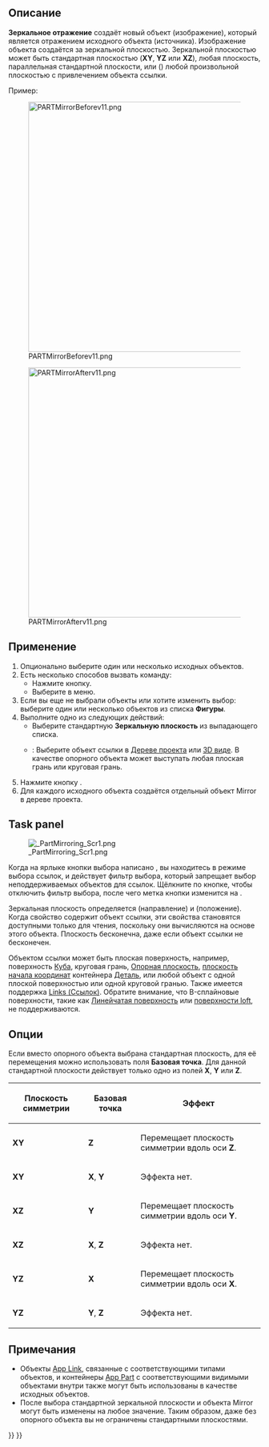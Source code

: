 <languages/>

{{Docnav/ru
|[[Part_Revolve/ru|Вращать]]
|[[Part_Scale/ru|Масштабировать]]
|[[Part_Workbench/ru|Деталь]]
|IconL=Part_Revolve.svg
|IconR=Part_Scale.svg
|IconC=Workbench_Part.svg
}}

{{GuiCommand/ru
|Name=Part_Mirror
|Name/ru=Зеркальное отражение
|MenuLocation=Деталь -> Зеркальное отражение...
|Workbenches=[[Part_Workbench/ru|Деталь]]
|SeeAlso=
}}

<span id="Description"></span>
== Описание == 

'''Зеркальное отражение''' создаёт новый объект (изображение), который является отражением исходного объекта (источника). Изображение объекта создаётся за зеркальной плоскостью. Зеркальной плоскостью может быть стандартная плоскостью ('''XY''', '''YZ''' или '''XZ'''), любая плоскость, параллельная стандартной плоскости, или ({{Version/ru|1.0}}) любой произвольной плоскостью с привлечением объекта ссылки.

Пример:

[[Image:PARTMirrorBeforev11.png|500px]]

{{Caption|До выполнения команды}}

[[Image:PARTMirrorAfterv11.png|500px]]

<div class="mw-translate-fuzzy">
{{Caption|После зеркального отражения через плоскость YZ}}
</div>

<span id="Usage"></span>
== Применение ==

<div class="mw-translate-fuzzy">
# Опционально выберите один или несколько исходных объектов.
# Есть несколько способов вызвать команду:
#* Нажмите кнопку{{Button|[[Image:Part_Mirror.svg|16px]] [[Part_Mirror/ru|Зеркальное отражение]]}}.
#* Выберите {{MenuCommand|Деталь→ [[Image:Part_Mirror.svg|16px]] Зеркальное отражение...}} в меню.
# Если вы еще не выбрали объекты или хотите изменить выбор: выберите один или несколько объектов из списка '''Фигуры'''.
# Выполните одно из следующих действий:
#* Выберите стандартную '''Зеркальную плоскость''' из выпадающего списка.
#* {{Version/ru|1.0}}: Выберите объект ссылки в [[Tree_view/ru|Дереве проекта]] или [[3D_view/ru|3D виде]]. В качестве опорного объекта может выступать любая плоская грань или круговая грань.
# Нажмите кнопку {{Button|OK}}.
# Для каждого исходного объекта создаётся отдельный объект Mirror в дереве проекта.
</div>

<div lang="en" dir="ltr" class="mw-content-ltr">
==Task panel==
</div>

[[Image: PartMirroring_Scr1.png|thumb|right]]

Когда на ярлыке кнопки выбора написано {{Button|Выбор}}, вы находитесь в режиме выбора ссылок, и действует фильтр выбора, который запрещает выбор неподдерживаемых объектов для ссылок. Щёлкните по кнопке, чтобы отключить фильтр выбора, после чего метка кнопки изменится на {{Button|Выберите_ориентир}}.

Зеркальная плоскость определяется {{PropertyData|Нормалью}} (направление) и {{PropertyData|Базой}} (положение). Когда свойство {{PropertyData|Зеркальная плоскость}} содержит объект ссылки, эти свойства становятся доступными только для чтения, поскольку они вычисляются на основе этого объекта. Плоскость бесконечна, даже если объект ссылки не бесконечен.

Объектом ссылки может быть плоская поверхность, например, поверхность [[Part_Box/ru|Куба]], круговая грань, [[PartDesign_Plane/ru|Опорная плоскость]], [[App_OriginGroupExtension/ru|плоскость начала координат]] контейнера [[Std_Part/ru|Деталь]], или любой объект с одной плоской поверхностью или одной круговой гранью. Также имеется поддержка [[App_Link/ru|Links (Ссылок)]]. Обратите внимание, что B-сплайновые поверхности, такие как [[Part_RuledSurface/ru|Линейчатая поверхность]] или [[Part_Loft/ru|поверхности loft]], не поддерживаются.

<span id="Options"></span>
==Опции== 

Если вместо опорного объекта выбрана стандартная плоскость, для её перемещения можно использовать поля '''Базовая точка'''. Для данной стандартной плоскости действует только одно из полей '''X''', '''Y''' или '''Z'''.

{| class="wikitable" border="1"
!Плоскость симметрии!!Базовая точка!!Эффект
|- align="center" 
|'''XY'''||'''Z'''|| align="left" |Перемещает плоскость симметрии вдоль оси '''Z'''.
|- align="center"
|'''XY'''||'''X''', '''Y'''|| align="left" |Эффекта нет.
|- align="center"
|'''XZ'''||'''Y'''|| align="left" |Перемещает плоскость симметрии вдоль оси '''Y'''.
|- align="center"
|'''XZ'''||'''X''', '''Z'''|| align="left" |Эффекта нет.
|- align="center"
|'''YZ'''||'''X'''|| align="left" |Перемещает плоскость симметрии вдоль оси '''X'''.
|- align="center"
|'''YZ'''||'''Y''', '''Z'''|| align="left" |Эффекта нет.
|}

<span id="Notes"></span>
== Примечания ==

* Объекты [[App_Link|App Link]], связанные с соответствующими типами объектов, и контейнеры [[App_Part|App Part]] с соответствующими видимыми объектами внутри также могут быть использованы в качестве исходных объектов. {{Version/ru|0.20}}
* После выбора стандартной зеркальной плоскости {{PropertyData|Normal(нормаль)}} и {{PropertyData|База}} объекта Mirror могут быть изменены на любое значение. Таким образом, даже без опорного объекта вы не ограничены стандартными плоскостями.


{{Docnav/ru
|[[Part_Revolve/ru|Вращать]]
|[[Part_Scale/ru|Масштабировать]]
|[[Part_Workbench/ru|Деталь]]
|IconL=Part_Revolve.svg
|IconR=Part_Scale.svg
|IconC=Workbench_Part.svg
}}

{{Part Tools navi{{#translation:}}}}
{{Userdocnavi{{#translation:}}}}
